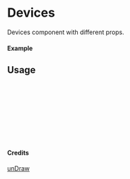 
<Meta of={Devices} title="unDraw/Devices" />

# Devices

Devices component with different props.

#### Example

<Canvas of={Devices.Primary} />

## Usage

```ts
import { Devices } from "yadl-ui";

const Example = () => {
  return (
      <Devices />
  );
};

export default Example;
```

#### Credits
[unDraw](https://undraw.co/illustrations)
